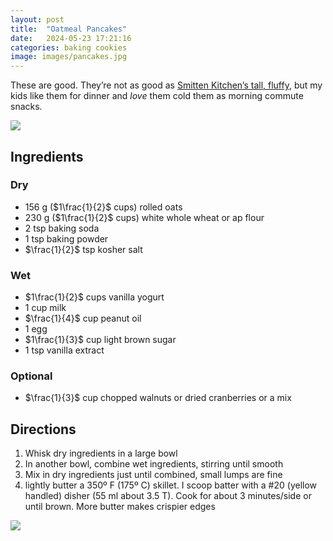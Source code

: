 ```yaml
---
layout: post
title:  "Oatmeal Pancakes"
date:   2024-05-23 17:21:16
categories: baking cookies
image: images/pancakes.jpg
---
```

These are good.  They're not as good as [Smitten Kitchen's tall, fluffy](https://smittenkitchen.com/2017/05/tall-fluffy-buttermilk-pancakes/), but my kids like them for dinner and *love* them cold them as morning commute snacks.

![](images/pancakes.jpg){fig-alt="a plate of pancakes"}

## Ingredients

### Dry
- $156$ g ($1\frac{1}{2}$ cups) rolled oats
- $230$ g ($1\frac{1}{2}$ cups) white whole wheat or ap flour
- $2$ tsp baking soda
- $1$ tsp baking powder
- $\frac{1}{2}$ tsp kosher salt

### Wet
- $1\frac{1}{2}$ cups vanilla yogurt
- $1$ cup milk
- $\frac{1}{4}$ cup peanut oil
- $1$ egg
- $1\frac{1}{3}$ cup light brown sugar
- $1$ tsp vanilla extract

### Optional
- $\frac{1}{3}$ cup chopped walnuts or dried cranberries or a mix

## Directions

1. Whisk dry ingredients in a large bowl
2. In another bowl, combine wet ingredients, stirring until smooth
3. Mix in dry ingredients just until combined, small lumps are fine
4. lightly butter a 350º F (175º C) skillet. I scoop batter with a #20 (yellow handled) disher (55 ml about 3.5 T). Cook for about 3 minutes/side or until brown. More butter makes crispier edges

![](images/pancakes2.png){fig-alt="griddle with veggie sausage"}
